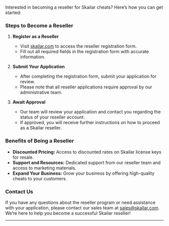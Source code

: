 Interested in becoming a reseller for Skailar cheats? Here’s how you can get started:

### Steps to Become a Reseller

1. **Register as a Reseller**
   - Visit [skailar.com](https://skailar.com/register?as=reseller) to access the reseller registration form.
   - Fill out all required fields in the registration form with accurate information.

2. **Submit Your Application**
   - After completing the registration form, submit your application for review.
   - Please note that all reseller applications require approval by our administrative team.

3. **Await Approval**
   - Our team will review your application and contact you regarding the status of your reseller account.
   - If approved, you will receive further instructions on how to proceed as a Skailar reseller.

### Benefits of Being a Reseller

- **Discounted Pricing:** Access to discounted rates on Skailar license keys for resale.
- **Support and Resources:** Dedicated support from our reseller team and access to marketing materials.
- **Expand Your Business:** Grow your business by offering high-quality cheats to your customers.

### Contact Us

If you have any questions about the reseller program or need assistance with your application, please contact our sales team at [sales@skailar.com](mailto:sales@skailar.com). We’re here to help you become a successful Skailar reseller!

---
